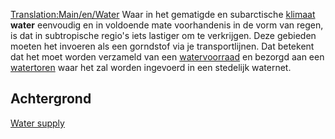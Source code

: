 [[Translation:Main/en/Water]]{{en/-}}
{{nl/Vracht|name=Water
|image=Water.png
|geproduceerd=[[Main/nl/Watervoorraad|Watervoorraad]]
|geaccepteerd=[[Main/nl/Watertoren|Watertoren]]
}}
Waar in het gematigde en subarctische [[Main/nl/Klimaat|klimaat]] '''water''' eenvoudig en in voldoende mate voorhandenis in de vorm van regen, is dat in subtropische regio's iets lastiger om te verkrijgen. Deze gebieden moeten het invoeren als een gorndstof via je transportlijnen. Dat betekent dat het moet worden verzameld van een [[Main/nl/Watervoorraad|watervoorraad]] en bezorgd aan een [[Main/nl/Watertoren|watertoren]] waar het zal worden ingevoerd in een stedelijk waternet.

==Achtergrond==
[http://en.wikipedia.org/wiki/Water_supply Water supply]
